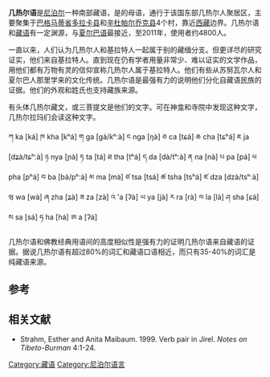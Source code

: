 {{Infobox language
|name=几热尔语
|nativename=
|states=[[尼泊尔|尼泊尔]]
|region=
|ethnicity=[[几热尔人|几热尔人]]
|speakers=4830
|date=2011年普查
|ref=e18
|familycolor=汉藏语系
|fam1=[[汉藏语系|汉藏语系]]
|fam2=[[藏-喜马拉雅语群|藏-喜马拉雅语群]]？
|fam3=[[藏语群|藏语群]]
|fam4=[[藏语|中部藏语群]]
|fam5=夏尔巴-几热尔语群
|iso3=jul
|glotto=jire1238
|glottorefname=Jirel
}}
'''几热尔语'''是[[尼泊尔|尼泊尔]]一种南部藏语，是{{link-en|几热尔人|'''Jirel people'''}}的母语，通行于该国东部几热尔人聚居区，主要聚集于[[巴格马蒂省|巴格马蒂省]][[多拉卡县|多拉卡县]]和[[辛杜帕尔乔克县|辛杜帕尔乔克县]]4个村，靠近[[西藏|西藏]]边界。几热尔语和[[藏语|藏语]]有一定渊源，与[[夏尔巴语|夏尔巴语]]最接近，至2011年，使用者约4800人。

一直以来，人们认为几热尔人和基拉特人一起属于别的藏缅分支。但更详尽的研究证实，他们来自基拉特人。直到现在仍有学者用量非常少、难以证实的文学作品，用他们都有万物有灵的信仰宣称几热尔人属于基拉特人。他们有些从苏努瓦尔人和夏尔巴人那里学来的文化传统。几热尔语是最强有力的说明他们分化自藏语民族的证据。他们的外观和姓氏也支持藏族来源。

有头体几热尔藏文，或三菩提文是他们的文字。可在神龛和寺院中发现这种文字，几热尔拉玛们会读这种文字。

ཀ ka [ká] ཁ kha [kʰá] ག ga [ɡà/kʰːà] ང nga [ŋà]
ཅ ca [tɕá] ཆ cha [tɕʰá] ཇ ja [dʑà/tɕʰːà] ཉ nya [ɲà]
ཏ ta [tá] ཐ tha [tʰá] ད da [dà/tʰːà] ན na [nà]
པ pa [pá] ཕ pha [pʰá] བ ba [bà/pʰːà] མ ma [mà]
ཙ tsa [tsá] ཚ tsha [tsʰá] ཛ dza [dzà/tsʰːà] ཝ wa [wà]
ཞ zha [ʑà] ཟ za [zà] འ 'a [ʔà] ཡ ya [jà]
ར ra [rà] ལ la [là] ཤ sha [ɕá] ས sa [sá]
ཧ ha [há] ཨ a [ʔá]

几热尔语和佛教经典用语间的高度相似性是强有力的证明几热尔语来自藏语的证据。据说几热尔语有超过80%的词汇和藏语口语相近，而只有35-40%的词汇是纯藏语来源。

==参考==
{{Reflist}}

==相关文献==
*Strahm, Esther and Anita Maibaum. 1999. Verb pair in Jirel. ''Notes on Tibeto-Burman'' 4:1-24.

{{汉藏语系}}
{{尼泊尔语言}}

[[Category:藏语|Category:藏语]]
[[Category:尼泊尔语言|Category:尼泊尔语言]]

{{SinoTibetan-lang-stub}}
